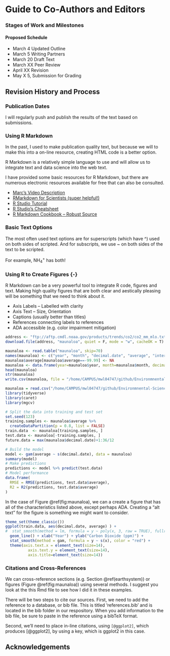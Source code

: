 # Guide to Co-Authors and Editors {-}


### Stages of Work and Milestones {-}


#### Proposed Schedule {-}

- March 4 Updated Outline
- March 5 Writing Partners
- March 20 Draft Text
- March XX Peer Review
- April XX Revision
- May X 5, Submission for Grading


## Revision History and Process {-}

### Publication Dates {-}

I will regularly push and publish the results of the text based on submissions. 



### Using R Markdown {-}

In the past, I used \LaTeX to make publication quality text, but because we will to make this into a on-line resource, creating HTML code is a better option. 

R Markdown is a relatively simple language to use and will allow us to integrate text and data science into the web text. 

I have provided some basic resources for R Markdown, but there are numerous electronic resources available for free that can also be consulted.

- [Marc's Video Description](www.tbd.com)
- [RMarkdown for Scientists (super helpful!)](https://rmd4sci.njtierney.com/)
- [R Studio Tutorial](https://rmarkdown.rstudio.com/lesson-1.html)
- [R Studio's Cheatsheet](https://rstudio.com/wp-content/uploads/2016/03/rmarkdown-cheatsheet-2.0.pdf?_ga=2.107420162.161662097.1613074083-214354297.1613074083)
- [R Markdown Cookbook -- Robust Source](https://bookdown.org/yihui/rmarkdown-cookbook)


### Basic Text Options

The most often used text options are for superscripts (which have ^) used on both sides of scripted. And for subscripts, we use ~ on both sides of the text to be scripted.

For example, NH~4~^+^ has both!


### Using R to Create Figures {-}{#createfigure}

R Markdown can be a very powerful tool to integrate R code, figures and text. Making high quality figures that are both clear and aestically pleasing will be something that we need to think about it. 

- Axis Labels -- Labelled with clarity 
- Axis Text -- Size, Orientation 
- Captions (usually better than titles)
- References connecting labels to references
- ADA accessible (e.g. color impairment mitigation)

```r
address <- "ftp://aftp.cmdl.noaa.gov/products/trends/co2/co2_mm_mlo.txt"
download.file(address, "maunaloa", quiet = F, mode = "w", cacheOK = T)

maunaloa <- read.table("maunaloa", skip=70)
names(maunaloa) <- c("year", "month", "decimal.date", "average", "interpolated", "trend", "days")
maunaloa$average[maunaloa$average==-99.99] <- NA
maunaloa <- data.frame(year=maunaloa$year, month=maunaloa$month, decimal.date=maunaloa$decimal.date, average=maunaloa$average)
head(maunaloa)
str(maunaloa)
write.csv(maunaloa, file = "/home/CAMPUS/mwl04747/github/Environmnental-Sciences-in-East-Asia/data/maunaloa.csv", eol = "\n", row.names = F)
```

```r
maunaloa = read.csv("/home/CAMPUS/mwl04747/github/Environmnental-Sciences-in-East-Asia/data/maunaloa.csv")
library(tidyverse)
library(caret)
library(mgcv)

# Split the data into training and test set
set.seed(123)
training.samples <- maunaloa$average %>%
  createDataPartition(p = 0.8, list = FALSE)
train.data  <- maunaloa[training.samples, ]
test.data <- maunaloa[-training.samples, ]
future.data = max(maunaloa$decimal.date)+1:36/12

# Build the model
model <- gam(average ~ s(decimal.date), data = maunaloa)
summary(model)
# Make predictions
predictions <- model %>% predict(test.data)
# Model performance
data.frame(
  RMSE = RMSE(predictions, test.data$average),
  R2 = R2(predictions, test.data$average)
)
```

In the case of Figure \@ref(fig:maunaloa), we can a create a figure that has all of the characteristics listed above, except perhaps ADA. Creating a "alt text" for the figure is something we might want to consider. 

```r
theme_set(theme_classic())
ggplot(train.data, aes(decimal.date, average) ) + 
#  stat_smooth(method = lm, formula = y ~ poly(x, 3, raw = TRUE), fullrange=T) +
  geom_line() + xlab("Year") + ylab("Carbon Dioxide (ppm)") +
  stat_smooth(method = gam, formula = y ~ s(x), color = "red") +
  theme(axis.text.x = element_text(size=14),
          axis.text.y = element_text(size=14), 
          axis.title=element_text(size=14))

```

### Citations and Cross-References {-}

We can cross-reference sections (e.g. Section \@ref(earthsystem))  or figures (Figure \@ref(fig:maunaloa)) using several methods. I suggest you look at the this Rmd file to see how I did it in these examples.

There will be two steps to cite our sources. First, we need to add the reference to a database, or bib file. This is titled 'references.bib' and is located in the bib folder in our respository. When you add information to the bib file, be sure to paste in the reference using a bibTeX format. 

Second, we'll need to place in-line citations, using ```[@ggplot2]```, which produces [@ggplot2], by using a key, which is ggplot2 in this case. 

## Acknowledgements {-}
